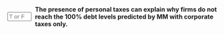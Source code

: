 ::: {.question-block}

<form onsubmit="event.preventDefault(); checkAnswerBox('module8_tf_q77','T')" style="display: flex; align-items: center; gap: 8px;">
  <input type="text" id="module8_tf_q77" name="module8_tf_q77" maxlength="1" placeholder="T or F" style="width: 55px;" data-correct-answer="T" /> 
  <label for="module8_tf_q77"><strong>The presence of personal taxes can explain why firms do not reach the 100% debt levels predicted by MM with corporate taxes only.</strong></label>
</form>

<div id="feedback-module8_tf_q77" class="feedback" data-status="" style="display:none;">
TRUE. Personal taxes reduce the net advantage of debt, limiting optimal leverage.
</div>

:::
